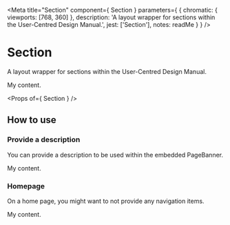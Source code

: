 
<Meta
  title="Section"
  component={ Section }
  parameters={ {
    chromatic: { viewports: [768, 360] },
    description: 'A layout wrapper for sections within the User-Centred Design Manual.',
    jest: ['Section'],
    notes: readMe
  } }
/>

# Section

A layout wrapper for sections within the User-Centred Design Manual.

<Preview withToolbar>
  <Story name="Section">
    <Section title="Design and content" href="#" navigation={[
      { href: '#', text: 'Design system' },
      { href: '/design-and-content/content-style-guide', text: 'Content style guide' },
      { href: '/design-and-content/professional-standards', text: 'Professional standards and guidance' }
    ]}>
      My content.
    </Section>
  </Story>
</Preview>

<Props of={ Section } />


## How to use

### Provide a description

You can provide a description to be used within the embedded PageBanner.

<Preview>
  <Story name="Description">
    <Section title="Design and content" href="#" description="Guidance and standards for designing Home Office services." navigation={[
      { href: '#', text: 'Design system' },
      { href: '/design-and-content/content-style-guide', text: 'Content style guide' },
      { href: '/design-and-content/professional-standards', text: 'Professional standards and guidance' }
    ]}>
      My content.
    </Section>
  </Story>
</Preview>

### Homepage

On a home page, you might want to not provide any navigation items.

<Preview>
  <Story name="Homepage">
    <Section title="Design and build services that work for everyone" href="#" description="Use the UCD Manual to create consistent services that put users first.">
      My content.
    </Section>
  </Story>
</Preview>
